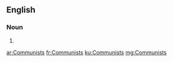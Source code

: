 ==English==

===Noun===
{{head|en|plural}}

# {{plural of|Communist|lang=en|nocat=1}}

[[ar:Communists]]
[[fr:Communists]]
[[ku:Communists]]
[[mg:Communists]]